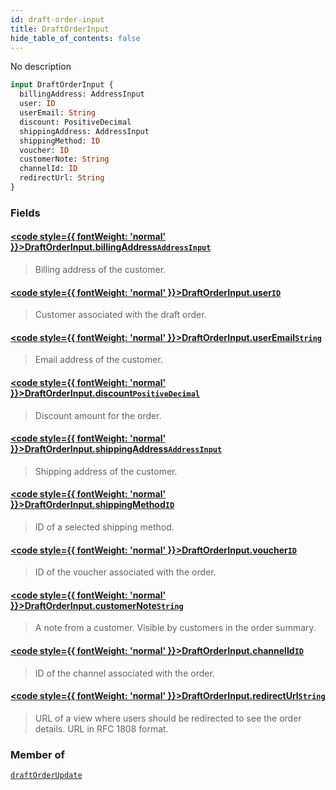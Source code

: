 ```yaml
---
id: draft-order-input
title: DraftOrderInput
hide_table_of_contents: false
---
```








No description

```graphql
input DraftOrderInput {
  billingAddress: AddressInput
  user: ID
  userEmail: String
  discount: PositiveDecimal
  shippingAddress: AddressInput
  shippingMethod: ID
  voucher: ID
  customerNote: String
  channelId: ID
  redirectUrl: String
}
```


### Fields

#### [<code style={{ fontWeight: 'normal' }}>DraftOrderInput.<b>billingAddress</b></code>](#)<Bullet />[`AddressInput`](../../../developer/api-reference/inputs/address-input) <Badge class="secondary" text="input"/>
> Billing address of the customer.
> 

#### [<code style={{ fontWeight: 'normal' }}>DraftOrderInput.<b>user</b></code>](#)<Bullet />[`ID`](../../../developer/api-reference/scalars/id) <Badge class="secondary" text="scalar"/>
> Customer associated with the draft order.
> 

#### [<code style={{ fontWeight: 'normal' }}>DraftOrderInput.<b>userEmail</b></code>](#)<Bullet />[`String`](../../../developer/api-reference/scalars/string) <Badge class="secondary" text="scalar"/>
> Email address of the customer.
> 

#### [<code style={{ fontWeight: 'normal' }}>DraftOrderInput.<b>discount</b></code>](#)<Bullet />[`PositiveDecimal`](../../../developer/api-reference/scalars/positive-decimal) <Badge class="secondary" text="scalar"/>
> Discount amount for the order.
> 

#### [<code style={{ fontWeight: 'normal' }}>DraftOrderInput.<b>shippingAddress</b></code>](#)<Bullet />[`AddressInput`](../../../developer/api-reference/inputs/address-input) <Badge class="secondary" text="input"/>
> Shipping address of the customer.
> 

#### [<code style={{ fontWeight: 'normal' }}>DraftOrderInput.<b>shippingMethod</b></code>](#)<Bullet />[`ID`](../../../developer/api-reference/scalars/id) <Badge class="secondary" text="scalar"/>
> ID of a selected shipping method.
> 

#### [<code style={{ fontWeight: 'normal' }}>DraftOrderInput.<b>voucher</b></code>](#)<Bullet />[`ID`](../../../developer/api-reference/scalars/id) <Badge class="secondary" text="scalar"/>
> ID of the voucher associated with the order.
> 

#### [<code style={{ fontWeight: 'normal' }}>DraftOrderInput.<b>customerNote</b></code>](#)<Bullet />[`String`](../../../developer/api-reference/scalars/string) <Badge class="secondary" text="scalar"/>
> A note from a customer. Visible by customers in the order summary.
> 

#### [<code style={{ fontWeight: 'normal' }}>DraftOrderInput.<b>channelId</b></code>](#)<Bullet />[`ID`](../../../developer/api-reference/scalars/id) <Badge class="secondary" text="scalar"/>
> ID of the channel associated with the order.
> 

#### [<code style={{ fontWeight: 'normal' }}>DraftOrderInput.<b>redirectUrl</b></code>](#)<Bullet />[`String`](../../../developer/api-reference/scalars/string) <Badge class="secondary" text="scalar"/>
> URL of a view where users should be redirected to see the order details. URL in RFC 1808 format.
> 



### Member of

[`draftOrderUpdate`](../../../developer/api-reference/mutations/draft-order-update)  <Badge class="secondary" text="mutation"/>



